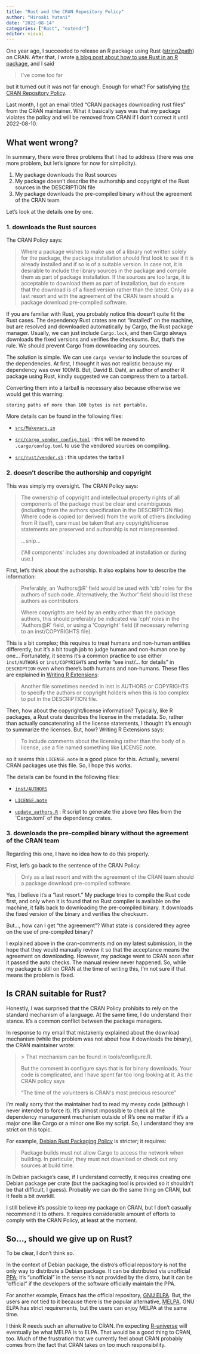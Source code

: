 ```yaml
---
title: "Rust and the CRAN Repository Policy"
author: "Hiroaki Yutani"
date: "2022-08-14"
categories: ["Rust", "extendr"]
editor: visual
---
```


One year ago, I succeeded to release an R package using Rust ([string2path](https://cran.r-project.org/package=string2path)) on CRAN. After that, I wrote [a blog post about how to use Rust in an R package](https://yutani.rbind.io/post/2021-09-21-writing-a-configure-script-for-an-r-package-using-rust/), and I said

> I\'ve come too far

but it turned out it was not far enough. Enough for what? For satisfying [the CRAN Repository Policy](https://cran.r-project.org/web/packages/policies.html).

Last month, I got an email titled "CRAN packages downloading rust files" from the CRAN maintainer. What it basically says was that my package violates the policy and will be removed from CRAN if I don't correct it until 2022-08-10.

## What went wrong?

In summary, there were three problems that I had to address (there was one more problem, but let's ignore for now for simplicity).

1.  My package downloads the Rust sources
2.  My package doesn't describe the authorship and copyright of the Rust sources in the DESCRIPTION file
3.  My package downloads the pre-compiled binary without the agreement of the CRAN team

Let's look at the details one by one.

### 1. downloads the Rust sources

The CRAN Policy says:

> Where a package wishes to make use of a library not written solely for the package, the package installation should first look to see if it is already installed and if so is of a suitable version. In case not, it is desirable to include the library sources in the package and compile them as part of package installation. If the sources are too large, it is acceptable to download them as part of installation, but do ensure that the download is of a fixed version rather than the latest. Only as a last resort and with the agreement of the CRAN team should a package download pre-compiled software.

If you are familiar with Rust, you probably notice this doesn't quite fit the Rust cases. The dependency Rust crates are not "installed" on the machine, but are resolved and downloaded automatically by Cargo, the Rust package manager. Usually, we can just include `Cargo.lock`, and then Cargo always downloads the fixed versions and verifies the checksums. But, that's the rule. We should prevent Cargo from downloading any sources.

The solution is simple. We can use `cargo vendor` to include the sources of the dependencies. At first, I thought it was not realistic because my dependency was over 100MB. But, David B. Dahl, an author of another R package using Rust, kindly suggested we can compress them to a tarball.

Converting them into a tarball is necessary also because otherwise we would get this warning:

    storing paths of more than 100 bytes is not portable.

More details can be found in the following files:

-   [`src/Makevars.in`](https://github.com/yutannihilation/string2path/blob/6c2c2f7025de913121cbc266638de41be744388a/src/Makevars.in#L13-L19)

-   [`src/cargo_vendor_config.toml`](https://github.com/yutannihilation/string2path/blob/6c2c2f7025de913121cbc266638de41be744388a/src/cargo_vendor_config.toml) : this will be moved to `.cargo/config.toml` to use the vendored sources on compiling.

-   [`src/rust/vendor.sh`](https://github.com/yutannihilation/string2path/blob/6c2c2f7025de913121cbc266638de41be744388a/src/rust/vendor.sh) : this updates the tarball

### 2. doesn't describe the authorship and copyright

This was simply my oversight. The CRAN Policy says:

> The ownership of copyright and intellectual property rights of all components of the package must be clear and unambiguous (including from the authors specification in the DESCRIPTION file). Where code
> is copied (or derived) from the work of others (including from R itself), care must be taken that any copyright/license statements are preserved and authorship is not misrepresented.
>
> ...snip...
>
> (\'All components\' includes any downloaded at installation or during use.)

First, let's think about the authorship. It also explains how to describe the information:

> Preferably, an \'Authors\@R\' field would be used with \'ctb\' roles for the authors of such code. Alternatively, the \'Author\' field should list these authors as contributors.
>
> Where copyrights are held by an entity other than the package authors, this should preferably be indicated via \'cph\' roles in the \'Authors\@R\' field, or using a \'Copyright\' field (if necessary referring to an inst/COPYRIGHTS file).

This is a bit complex; this requires to treat humans and non-human entities differently, but it's a bit tough job to judge human and non-human one by one... Fortunately, it seems it's a common practice to use either `inst/AUTHORS` or `inst/COPYRIGHTS` and write "see inst/... for details" in `DESCRIPTION` even when there's both humans and non-humans. These files are explained in [Writing R Extensions](https://cran.r-project.org/doc/manuals/r-release/R-exts.html):

> Another file sometimes needed in inst is AUTHORS or COPYRIGHTS to specify the authors or copyright holders when this is too complex to put in the DESCRIPTION file.

Then, how about the copyright/license information? Typically, like R packages, a Rust crate describes the license in the metadata. So, rather than actually concatenating all the license statements, I thought it's enough to summarize the licenses. But, how? Writing R Extensions says:

> To include comments about the licensing rather than the body of a license, use a file named something like LICENSE.note.

so it seems this `LICENSE.note` is a good place for this. Actually, several CRAN packages use this file. So, I hope this works.

The details can be found in the following files:

-   [`inst/AUTHORS`](https://github.com/yutannihilation/string2path/blob/6c2c2f7025de913121cbc266638de41be744388a/inst/AUTHORS)

-   [`LICENSE.note`](https://github.com/yutannihilation/string2path/blob/6c2c2f7025de913121cbc266638de41be744388a/LICENSE.note)

-   [`update_authors.R`](https://github.com/yutannihilation/string2path/blob/main/update_authors.R) : R script to generate the above two files from the \`Cargo.toml\` of the dependency crates.

### 3. downloads the pre-compiled binary without the agreement of the CRAN team

Regarding this one, I have no idea how to do this properly.

First, let's go back to the sentence of the CRAN Policy:

> Only as a last resort and with the agreement of the CRAN team should a package download pre-compiled software.

Yes, I believe it's a "last resort." My package tries to compile the Rust code first, and only when it is found that no Rust compiler is available on the machine, it falls back to downloading the pre-compiled binary. It downloads the fixed version of the binary and verifies the checksum.

But..., how can I get "the agreement"? What state is considered they agree on the use of pre-compiled binary?

I explained above in the cran-comments.md on my latest submission, in the hope that they would manually review it so that the acceptance means the agreement on downloading. However, my package went to CRAN soon after it passed the auto checks. The manual review never happened. So, while my package is still on CRAN at the time of writing this, I'm not sure if that means the problem is fixed.

## Is CRAN suitable for Rust?

Honestly, I was surprised that the CRAN Policy prohibits to rely on the standard mechanism of a language. At the same time, I do understand their stance. It's a common conflict between the package managers.

In response to my email that mistakenly explained about the download mechanism (while the problem was not about how it downloads the binary), the CRAN maintainer wrote:

> \> That mechanism can be found in tools/configure.R.\
>
> But the comment in configure says that is for binary downloads. Your code is complicated, and I have spent far too long looking at it. As the CRAN policy says\
>
> "The time of the volunteers is CRAN\'s most precious resource"

I'm really sorry that the maintainer had to read my messy code (although I never intended to force it). It's almost impossible to check all the dependency management mechanism outside of R's one no matter if it's a major one like Cargo or a minor one like my script. So, I understand they are strict on this topic.

For example, [Debian Rust Packaging Policy](https://wiki.debian.org/Teams/RustPackaging/Policy) is stricter; it requires:

> Package builds must not allow Cargo to access the network when building. In particular, they must not download or check out any sources at build time.

In Debian package's case, if I understand correctly, it requires creating one Debian package per crate (but the packaging tool is provided so it shouldn't be that difficult, I guess). Probably we can do the same thing on CRAN, but it feels a bit overkill.

I still believe it's possible to keep my package on CRAN, but I don't casually recommend it to others. It requires considerable amount of efforts to comply with the CRAN Policy, at least at the moment.

## So..., should we give up on Rust?

To be clear, I don't think so.

In the context of Debian package, the distro's official repository is not the only way to distribute a Debian package. It can be distributed via unofficial [PPA](https://help.launchpad.net/Packaging/PPA); it's "unofficial" in the sense it's not provided by the distro, but it can be "official" if the developers of the software officially maintain the PPA.

For another example, Emacs has the official repository, [GNU ELPA](https://elpa.gnu.org/). But, the users are not tied to it because there is the popular alternative, [MELPA](https://melpa.org/). GNU ELPA has strict requirements, but the users can enjoy MELPA at the same time.

I think R needs such an alternative to CRAN. I'm expecting [R-universe](https://r-universe.dev/) will eventually be what MELPA is to ELPA. That would be a good thing to CRAN, too. Much of the frustration that we currently feel about CRAN probably comes from the fact that CRAN takes on too much responsibility.
